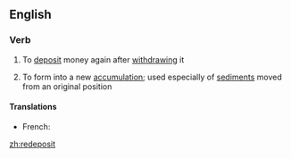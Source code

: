 ==English==

===Verb===
{{en-verb}}

# To [[deposit]] money again after [[withdraw]]ing it
# {{context|geology|lang=en}} To form into a new [[accumulation]]; used especially of [[sediment]]s moved from an original position

====Translations====
{{trans-top|all senses}}
* French: {{t|fr|redéposer}}
{{trans-mid}}
{{trans-bottom}}

[[zh:redeposit]]